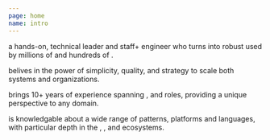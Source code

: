 ```yaml
---
page: home
name: intro
---
```


a hands-on, technical leader and staff+ engineer who turns <TechIcon name="ideas" /> into robust <TechIcon name="systems"/> used by millions of <TechIcon name="consumers" /> and hundreds of <TechIcon name="enterprises" />. 

belives in the power of simplicity, quality, and strategy to scale both systems and organizations.  

brings 10+ years of experience spanning  <TechIcon name="engineering" />, <TechIcon name="product" /> and <TechIcon name="marketing" /> roles, providing a unique perspective to any domain.

is knowledgable about a wide range of patterns, platforms and languages, with particular depth in the <TechIcon name="Typescript" />, <TechIcon name="React" />, and <TechIcon name="Kubernetes" /> ecosystems. 

                       